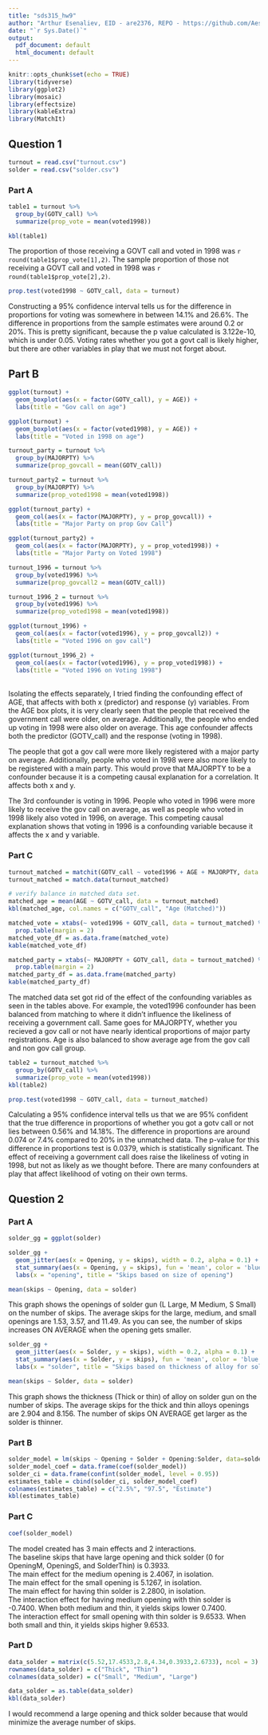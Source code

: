 ---
title: "sds315_hw9"
author: "Arthur Esenaliev, EID - are2376, REPO - https://github.com/Aesenaliev/SDS315_Spring24"
date: "`r Sys.Date()`"
output:
  pdf_document: default
  html_document: default
---

```{r setup, include=FALSE, warning=FALSE}
knitr::opts_chunk$set(echo = TRUE)
library(tidyverse)
library(ggplot2)
library(mosaic)
library(effectsize)
library(kableExtra)
library(MatchIt)
```

## Question 1

```{r, echo = FALSE}

turnout = read.csv("turnout.csv")
solder = read.csv("solder.csv")

```

### Part A

```{r, echo = FALSE}

table1 = turnout %>%
  group_by(GOTV_call) %>%
  summarize(prop_vote = mean(voted1998))

kbl(table1)
```

The proportion of those receiving a GOVT call and voted in 1998 was `r round(table1$prop_vote[1],2)`.
The sample proportion of those not receiving a GOVT call and voted in 1998 was `r round(table1$prop_vote[2],2)`.

```{r, echo = FALSE}
prop.test(voted1998 ~ GOTV_call, data = turnout)
```
Constructing a 95% confidence interval tells us for the difference in proportions for voting was somewhere in between 14.1% and 26.6%. The difference in proportions from the sample estimates were around 0.2 or 20%. This is pretty significant, because the p value calculated is 3.122e-10, which is under 0.05. Voting rates whether you got a govt call is likely higher, but there are other variables in play that we must not forget about.

\newpage

## Part B

```{r, echo = FALSE, fig.width=3, fig.height=2}

ggplot(turnout) +
  geom_boxplot(aes(x = factor(GOTV_call), y = AGE)) +
  labs(title = "Gov call on age")

ggplot(turnout) +
  geom_boxplot(aes(x = factor(voted1998), y = AGE)) +
  labs(title = "Voted in 1998 on age")

turnout_party = turnout %>%
  group_by(MAJORPTY) %>%
  summarize(prop_govcall = mean(GOTV_call))

turnout_party2 = turnout %>%
  group_by(MAJORPTY) %>%
  summarize(prop_voted1998 = mean(voted1998)) 

ggplot(turnout_party) +
  geom_col(aes(x = factor(MAJORPTY), y = prop_govcall)) +
  labs(title = "Major Party on prop Gov Call")

ggplot(turnout_party2) +
  geom_col(aes(x = factor(MAJORPTY), y = prop_voted1998)) +
  labs(title = "Major Party on Voted 1998")

turnout_1996 = turnout %>%
  group_by(voted1996) %>%
  summarize(prop_govcall2 = mean(GOTV_call))

turnout_1996_2 = turnout %>%
  group_by(voted1996) %>%
  summarize(prop_voted1998 = mean(voted1998))

ggplot(turnout_1996) +
  geom_col(aes(x = factor(voted1996), y = prop_govcall2)) +
  labs(title = "Voted 1996 on gov call")

ggplot(turnout_1996_2) +
  geom_col(aes(x = factor(voted1996), y = prop_voted1998)) +
  labs(title = "Voted 1996 on Voting 1998")
```
\
Isolating the effects separately, I tried finding the confounding effect of AGE, that affects with both x (predictor) and response (y) variables. From the AGE box plots, it is very clearly seen that the people that received the government call were older, on average. Additionally, the people who ended up voting in 1998 were also older on average. This age confounder affects both the predictor (GOTV_call) and the response (voting in 1998).

The people that got a gov call were more likely registered with a major party on average. Additionally, people who voted in 1998 were also more likely to be registered with a main party. This would prove that MAJORPTY to be a confounder because it is a competing causal explanation for a correlation. It affects both x and y.

The 3rd confounder is voting in 1996. People who voted in 1996 were more likely to receive the gov call on average, as well as people who voted in 1998 likely also voted in 1996, on average. This competing causal explanation shows that voting in 1996 is a confounding variable because it affects the x and y variable. 

\newpage

### Part C

```{r, echo = FALSE}

turnout_matched = matchit(GOTV_call ~ voted1996 + AGE + MAJORPTY, data = turnout, ratio = 5)
turnout_matched = match.data(turnout_matched)

# verify balance in matched data set.
matched_age = mean(AGE ~ GOTV_call, data = turnout_matched)
kbl(matched_age, col.names = c("GOTV_call", "Age (Matched)"))

matched_vote = xtabs(~ voted1996 + GOTV_call, data = turnout_matched) %>%
  prop.table(margin = 2)
matched_vote_df = as.data.frame(matched_vote)
kable(matched_vote_df)

matched_party = xtabs(~ MAJORPTY + GOTV_call, data = turnout_matched) %>%
  prop.table(margin = 2)
matched_party_df = as.data.frame(matched_party)
kable(matched_party_df)

```

The matched data set got rid of the effect of the confounding variables as seen in the tables above. For example, the voted1996 confounder has been balanced from matching to where it didn't influence the likeliness of receiving a government call. Same goes for MAJORPTY, whether you recieved a gov call or not have nearly identical proportions of major party registrations. Age is also balanced to show average age from the gov call and non gov call group. 

```{r, echo = FALSE}

table2 = turnout_matched %>%
  group_by(GOTV_call) %>%
  summarize(prop_vote = mean(voted1998))
kbl(table2)
```
```{r, echo = FALSE}

prop.test(voted1998 ~ GOTV_call, data = turnout_matched)

```

Calculating a 95% confidence interval tells us that we are 95% confident that the true difference in proportions of whether you got a gotv call or not lies between 0.56% and 14.18%. The difference in proportions are around 0.074 or 7.4% compared to 20% in the unmatched data. The p-value for this difference in proportions test is 0.0379, which is statistically significant. The effect of receiving a government call does raise the likeliness of voting in 1998, but not as likely as we thought before. There are many confounders at play that affect likelihood of voting on their own terms. 



\newpage

## Question 2

### Part A

```{r, echo = FALSE, warning = FALSE, fig.width=6, fig.height=2.5}

solder_gg = ggplot(solder)

solder_gg + 
  geom_jitter(aes(x = Opening, y = skips), width = 0.2, alpha = 0.1) +
  stat_summary(aes(x = Opening, y = skips), fun = 'mean', color = 'blue', size = 1) +
  labs(x = "opening", title = "Skips based on size of opening")
```
```{r, include = FALSE}
mean(skips ~ Opening, data = solder)
```
This graph shows the openings of solder gun (L Large, M Medium, S Small) on the number of skips. The average skips for the large, medium, and small openings are 1.53, 3.57, and 11.49. As you can see, the number of skips increases ON AVERAGE when the opening gets smaller.

```{r, echo = FALSE, warning = FALSE, fig.width=6, fig.height=2.5}

solder_gg + 
  geom_jitter(aes(x = Solder, y = skips), width = 0.2, alpha = 0.1) +
  stat_summary(aes(x = Solder, y = skips), fun = 'mean', color = 'blue', size = 1) +
  labs(x = "solder", title = "Skips based on thickness of alloy for soldering")
```
```{r, include = FALSE}
mean(skips ~ Solder, data = solder)

```

This graph shows the thickness (Thick or thin) of alloy on solder gun on the number of skips. The average skips for the thick and thin alloys openings are 2.904 and 8.156. The number of skips ON AVERAGE get larger as the solder is thinner. 
\newpage

### Part B

```{r, echo = FALSE}

solder_model = lm(skips ~ Opening + Solder + Opening:Solder, data=solder)  
solder_model_coef = data.frame(coef(solder_model))
solder_ci = data.frame(confint(solder_model, level = 0.95))
estimates_table = cbind(solder_ci, solder_model_coef)
colnames(estimates_table) = c("2.5%", "97.5", "Estimate")
kbl(estimates_table)
```
### Part C
```{r, echo = FALSE}
coef(solder_model)

```

The model created has 3 main effects and 2 interactions.
\
The baseline skips that have large opening and thick solder (0 for OpeningM, OpeningS, and SolderThin) is 0.3933.
\
The main effect for the medium opening is 2.4067, in isolation. 
\
The main effect for the small opening is 5.1267, in isolation. 
\
The main effect for having thin solder is 2.2800, in isolation.
\
The interaction effect for having medium opening with thin solder is -0.7400. When both medium and thin, it yields skips lower 0.7400.
\
The interaction effect for small opening with thin solder is 9.6533. When both small and thin, it yields skips higher 9.6533. 


### Part D



```{r, echo = FALSE}

data_solder = matrix(c(5.52,17.4533,2.8,4.34,0.3933,2.6733), ncol = 3)
rownames(data_solder) = c("Thick", "Thin")
colnames(data_solder) = c("Small", "Medium", "Large")

data_solder = as.table(data_solder)
kbl(data_solder)

```
I would recommend a large opening and thick solder because that would minimize the average number of skips.